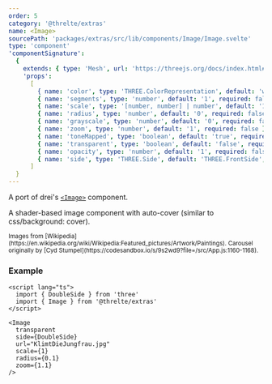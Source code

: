 ---
order: 5
category: '@threlte/extras'
name: <Image>
sourcePath: 'packages/extras/src/lib/components/Image/Image.svelte'
type: 'component'
'componentSignature':
  {
    extends: { type: 'Mesh', url: 'https://threejs.org/docs/index.html#api/en/objects/Mesh' },
    'props':
      [
        { name: 'color', type: 'THREE.ColorRepresentation', default: 'white', required: false },
        { name: 'segments', type: 'number', default: '1', required: false },
        { name: 'scale', type: '[number, number] | number', default: '1', required: false },
        { name: 'radius', type: 'number', default: '0', required: false },
        { name: 'grayscale', type: 'number', default: '0', required: false },
        { name: 'zoom', type: 'number', default: '1', required: false },
        { name: 'toneMapped', type: 'boolean', default: 'true', required: false },
        { name: 'transparent', type: 'boolean', default: 'false', required: false },
        { name: 'opacity', type: 'number', default: '1', required: false },
        { name: 'side', type: 'THREE.Side', default: 'THREE.FrontSide', required: false }
      ]
  }
---

A port of drei's [`<Image>`](https://github.com/pmndrs/drei?tab=readme-ov-file#image) component.

A shader-based image component with auto-cover (similar to css/background: cover).

<Example path="extras/image" />

<small>
  Images from
  [Wikipedia](https://en.wikipedia.org/wiki/Wikipedia:Featured_pictures/Artwork/Paintings). Carousel
  originally by [Cyd Stumpel](https://codesandbox.io/s/9s2wd9?file=/src/App.js:1160-1168).
</small>

### Example

```svelte
<script lang="ts">
  import { DoubleSide } from 'three'
  import { Image } from '@threlte/extras'
</script>

<Image
  transparent
  side={DoubleSide}
  url="KlimtDieJungfrau.jpg"
  scale={1}
  radius={0.1}
  zoom={1.1}
/>
```
